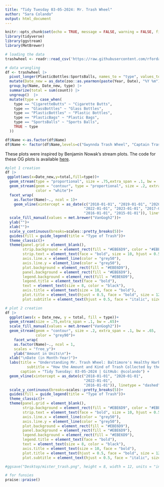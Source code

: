 ```yaml
---
title: "Tidy Tuesday 03-05-2024: Mr. Trash Wheel"
author: "Sara Colando"
output: html_document
---
```


```r
knitr::opts_chunk$set(echo = TRUE, message = FALSE, warning = FALSE, fig.align = "center")
library(tidyverse)
library(ggstream)
library(MetBrewer)
```

```r
# loading the data
trashwheel <- readr::read_csv('https://raw.githubusercontent.com/rfordatascience/tidytuesday/master/data/2024/2024-03-05/trashwheel.csv')
```

```r
# data wrangling
df <- trashwheel |>
  pivot_longer(PlasticBottles:SportsBalls, names_to = "type", values_to = "count") |>
  mutate(Date_new = as_date(zoo::as.yearmon(paste(Year, Date), "%Y %m"))) |>
  group_by(Name, Date_new, type) |>
  summarize(total = sum(count)) |>
  ungroup()  |>
  mutate(type = case_when(
    type == "CigaretteButts" ~ "Cigarette Butts",
    type == "GlassBottles" ~ "Glass Bottles",
    type == "PlasticBottles" ~ "Plastic Bottles",
    type == "PlasticBags" ~ "Plastic Bags",
    type == "SportsBalls" ~ "Sports Balls",
    TRUE ~ type
  ))

df$Name <-as.factor(df$Name)
df$Name <- factor(df$Name,levels=c("Gwynnda Trash Wheel", "Captain Trash Wheel","Professor Trash Wheel", "Mister Trash Wheel"))
```

These plots were inspired by Benjamin Nowak's stream plots. The code for these OG plots is available [here](https://github.com/BjnNowak/TidyTuesday/blob/main/trash_wheel.R).

```r
#plot 1 creation
df |>
 ggplot(aes(x=Date_new,y=total,fill=type))+
  geom_stream(type = "proportional", size = .75,extra_span = .1, bw = .65)+
  geom_stream(geom = "contour", type = "proportional", size = .2, extra_span = .1, bw = .65,
              color = "white")+
  facet_wrap( 
    as.factor(Name)~., ncol = 1)+
    geom_vline(xintercept = as_date(c("2018-01-01", "2019-01-01", "2020-01-01", "2021-01-01",
                                    "2022-01-01", "2023-01-01", "2017-01-01",
                                    "2016-01-01", "2015-01-01")), linetype = "dashed")+
  scale_fill_manual(values = met.brewer("VanGogh2"))+
  ylab("")+
  xlab("")+
  scale_y_continuous(breaks=scales::pretty_breaks(5))+
  guides(fill = guide_legend(title = "Type of Trash"))+
  theme_classic()+
  theme(panel.grid = element_blank(),
        strip.background = element_rect(fill = "#EBE6D9", color = "#EBE6D9"),
        strip.text = element_text(face = "bold", size = 10, hjust = 0.5),
        axis.line.x = element_line(color = "grey50"),
        axis.line.y = element_line(color = "grey50"),
        plot.background = element_rect(fill = "#EBE6D9"),
        panel.background = element_rect(fill = "#EBE6D9"),
        legend.background = element_rect(fill = "#EBE6D9"),
        legend.title = element_text(face = "bold"),
        text = element_text(size = 8, color = "black"),
        axis.title = element_text(size = 10, face = "bold"),
        plot.title = element_text(hjust = 0.5, face = "bold", size = 12),
        plot.subtitle = element_text(hjust = 0.5, face = "italic", size = 10))
```




```r
# plot 2 creation
df |>
  ggplot(aes(x = Date_new, y = total, fill = type))+
  geom_stream(size = .75,extra_span = .1, bw = .65)+
  scale_fill_manual(values = met.brewer("VanGogh2"))+
  geom_stream(geom = "contour", size = .2, extra_span = .1, bw = .65,
              color = "grey90")+
    facet_wrap( 
    as.factor(Name)~., ncol = 1,
    scales = "free_y")+
    ylab("Amount in Units\n")+
  xlab("\nDate (in Month-Year)")+
  labs(title = "Understanding Mr. Trash Wheel: Baltimore's Healthy Harbor Initiative",
          subtitle = "How the Amount and Kind of Trash Collected by the Mr. Trash Wheel Fleet Changes Over Time\n",
       caption = "Tidy Tuesday: 03-05-2024 | GitHub: @scolando") +
  geom_vline(xintercept = as_date(c("2018-01-01", "2020-01-01", 
                                    "2022-01-01",
                                    "2016-01-01")), linetype = "dashed")+
  scale_y_continuous(breaks=scales::pretty_breaks(5))+
  guides(fill = guide_legend(title = "Type of Trash"))+
  theme_classic()+
  theme(panel.grid = element_blank(),
        strip.background = element_rect(fill = "#EBE6D9", color = "#EBE6D9"),
        strip.text = element_text(face = "bold", size = 10, hjust = 0.5),
        axis.line.x = element_line(color = "grey50"),
        axis.line.y = element_line(color = "grey50"),
        plot.background = element_rect(fill = "#EBE6D9"),
        panel.background = element_rect(fill = "#EBE6D9"),
        legend.background = element_rect(fill = "#EBE6D9"),
        legend.title = element_text(face = "bold"),
        text = element_text(size = 8, color = "black"),
        axis.title = element_text(size = 10, face = "bold"),
        plot.title = element_text(hjust = 0.5, face = "bold", size = 12),
        plot.subtitle = element_text(hjust = 0.5, face = "italic", size = 10))

#ggsave("Desktop/mister_trash.png", height = 8, width = 12, units = "in")
```

```r
# for funsies
praise::praise()
```

